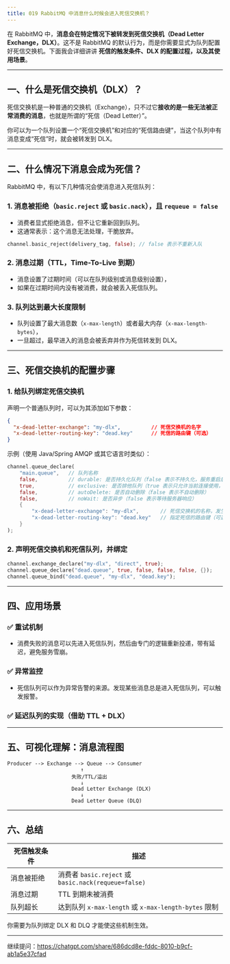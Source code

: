 ```yaml
---
title: 019 RabbitMQ 中消息什么时候会进入死信交换机？
---
```


在 RabbitMQ 中，**消息会在特定情况下被转发到死信交换机（Dead Letter Exchange，DLX）**。这不是 RabbitMQ 的默认行为，而是你需要显式为队列配置好死信交换机。下面我会详细讲讲 **死信的触发条件、DLX 的配置过程，以及其使用场景**。

---

## 一、什么是死信交换机（DLX）？

死信交换机是一种普通的交换机（Exchange），只不过它**接收的是一些无法被正常消费的消息**，也就是所谓的“死信（Dead Letter）”。

你可以为一个队列设置一个“死信交换机”和对应的“死信路由键”，当这个队列中有消息变成“死信”时，就会被转发到 DLX。

---

## 二、什么情况下消息会成为死信？

RabbitMQ 中，有以下几种情况会使消息进入死信队列：

### 1. 消息被拒绝（`basic.reject` 或 `basic.nack`），且 **`requeue = false`**

* 消费者显式拒绝消息，但不让它重新回到队列。
* 这通常表示：这个消息无法处理，干脆放弃。

```rust
channel.basic_reject(delivery_tag, false); // false 表示不重新入队
```

### 2. 消息过期（TTL，Time-To-Live 到期）

* 消息设置了过期时间（可以在队列级别或消息级别设置），
* 如果在过期时间内没有被消费，就会被丢入死信队列。

### 3. 队列达到最大长度限制

* 队列设置了最大消息数（`x-max-length`）或者最大内存（`x-max-length-bytes`），
* 一旦超过，最早进入的消息会被丢弃并作为死信转发到 DLX。

---

## 三、死信交换机的配置步骤

### 1. 给队列绑定死信交换机

声明一个普通队列时，可以为其添加如下参数：

```json
{
  "x-dead-letter-exchange": "my-dlx",          // 死信交换机的名字
  "x-dead-letter-routing-key": "dead.key"      // 死信的路由键（可选）
}
```

示例（使用 Java/Spring AMQP 或其它语言时类似）：

```rust
channel.queue_declare(
    "main.queue",   // 队列名称
    false,          // durable: 是否持久化队列（false 表示不持久化，服务重启后丢失队列）
    true,           // exclusive: 是否排他队列（true 表示只允许当前连接使用，连接断开后自动删除）
    false,          // autoDelete: 是否自动删除（false 表示不自动删除）
    false,          // noWait: 是否异步（false 表示等待服务器响应）
    {
        "x-dead-letter-exchange": "my-dlx",       // 死信交换机的名称，发生死信时将消息发送到该交换机
        "x-dead-letter-routing-key": "dead.key"   // 指定死信的路由键（可选），DLX 会用这个 routing key 路由消息
    }
);

```

### 2. 声明死信交换机和死信队列，并绑定

```rust
channel.exchange_declare("my-dlx", "direct", true);
channel.queue_declare("dead.queue", true, false, false, false, {});
channel.queue_bind("dead.queue", "my-dlx", "dead.key");
```

---

## 四、应用场景

### ✅ 重试机制

* 消费失败的消息可以先进入死信队列，然后由专门的逻辑重新投递，带有延迟，避免服务雪崩。

### ✅ 异常监控

* 死信队列可以作为异常告警的来源。发现某些消息总是进入死信队列，可以触发报警。

### ✅ 延迟队列的实现（借助 TTL + DLX）

---

## 五、可视化理解：消息流程图

```
Producer --> Exchange --> Queue --> Consumer
                        ↑
                     失败/TTL/溢出
                        ↓
                     Dead Letter Exchange (DLX)
                        ↓
                     Dead Letter Queue (DLQ)
```

---

## 六、总结

| 死信触发条件 | 描述                                               |
| ------ | ------------------------------------------------ |
| 消息被拒绝  | 消费者 `basic.reject` 或 `basic.nack(requeue=false)` |
| 消息过期   | TTL 到期未被消费                                       |
| 队列超长   | 达到队列 `x-max-length` 或 `x-max-length-bytes` 限制    |

你需要为队列绑定 DLX 和 DLQ 才能使这些机制生效。

---

继续提问：https://chatgpt.com/share/686dcd8e-fddc-8010-b9cf-ab1a5e37cfad

